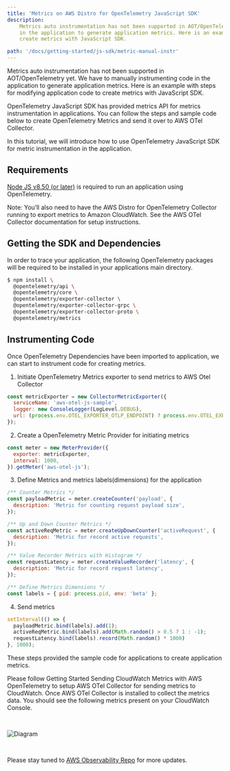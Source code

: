 ```yaml
---
title: 'Metrics on AWS Distro for OpenTelemetry JavaScript SDK'
description:
    Metrics auto instrumentation has not been supported in AOT/OpenTelemetry yet. We have to manually instrumenting code
    in the application to generate application metrics. Here is an example with steps for modifying application code to
    create metrics with JavaScript SDK.

path: '/docs/getting-started/js-sdk/metric-manual-instr'
---
```



Metrics auto instrumentation has not been supported in AOT/OpenTelemetry yet. We have to manually instrumenting code in the application to generate application metrics. Here is an example with steps for modifying application code to create metrics with JavaScript SDK.

OpenTelemetry JavaScript SDK has provided metrics API for metrics instrumentation in applications. You can follow the steps and sample code below to create OpenTelemetry Metrics and send it over to AWS OTel Collector.

In this tutorial, we will introduce how to use OpenTelemetry JavaScript SDK for metric instrumentation in the application.

<SectionSeparator />

## Requirements

[Node JS v8.50 (or later)](https://nodejs.org/en/download/) is required to run an application using OpenTelemetry.

Note: You’ll also need to have the AWS Distro for OpenTelemetry Collector running to export metrics to Amazon CloudWatch.
See the AWS OTel Collector documentation for setup instructions.

<SectionSeparator />

## Getting the SDK and Dependencies

In order to trace your application, the following OpenTelemetry packages will be required to be installed in your applications main directory.

```bash lineNumbers=true
$ npm install \
  @opentelemetry/api \
  @opentelemetry/core \
  @opentelemetry/exporter-collector \
  @opentelemetry/exporter-collector-grpc \
  @opentelemetry/exporter-collector-proto \
  @opentelemetry/metrics
```

## Instrumenting Code
Once OpenTelemetry Dependencies have been imported to application, we can start to instrument code for creating metrics.

1. Initiate OpenTelemetry Metrics exporter to send metrics to AWS Otel Collector
```javascript lineNumbers=true
const metricExporter = new CollectorMetricExporter({
  serviceName: 'aws-otel-js-sample',
  logger: new ConsoleLogger(LogLevel.DEBUG),
  url: (process.env.OTEL_EXPORTER_OTLP_ENDPOINT) ? process.env.OTEL_EXPORTER_OTLP_ENDPOINT : "localhost:55680"
});
```

2. Create a OpenTelemetry Metric Provider for initiating metrics
```javascript lineNumbers=true
const meter = new MeterProvider({
  exporter: metricExporter,
  interval: 1000,
}).getMeter('aws-otel-js');
```

3. Define Metrics and metrics labels(dimensions) for the application
```javascript lineNumbers=true
/** Counter Metrics */
const payloadMetric = meter.createCounter('payload', {
  description: 'Metric for counting request payload size',
});

/** Up and Down Counter Metrics */
const activeReqMetric = meter.createUpDownCounter('activeRequest', {
  description: 'Metric for record active requests',
});

/** Value Recorder Metrics with Histogram */
const requestLatency = meter.createValueRecorder('latency', {
  description: 'Metric for record request latency',
});

/** Define Metrics Dimensions */
const labels = { pid: process.pid, env: 'beta' };
```

4. Send metrics
```javascript lineNumbers=true
setInterval(() => {
  payloadMetric.bind(labels).add(1);
  activeReqMetric.bind(labels).add(Math.random() > 0.5 ? 1 : -1);
  requestLatency.bind(labels).record(Math.random() * 1000)
}, 1000);
```

These steps provided the sample code for applications to create application metrics.

Please follow <Link to="/docs/getting-started/cloudwatch-metrics">Getting Started Sending CloudWatch Metrics with AWS OpenTelemetry</Link>
 to setup AWS OTel Collector for sending metrics to CloudWatch. Once AWS OTel Collector is installed to collect the metrics data.
 You should see the following metrics present on your CloudWatch Console.

<img src={img2} alt="Diagram" style="margin: 30px 0;" />

Please stay tuned to [AWS Observability Repo](https://github.com/aws-observability) for more updates.